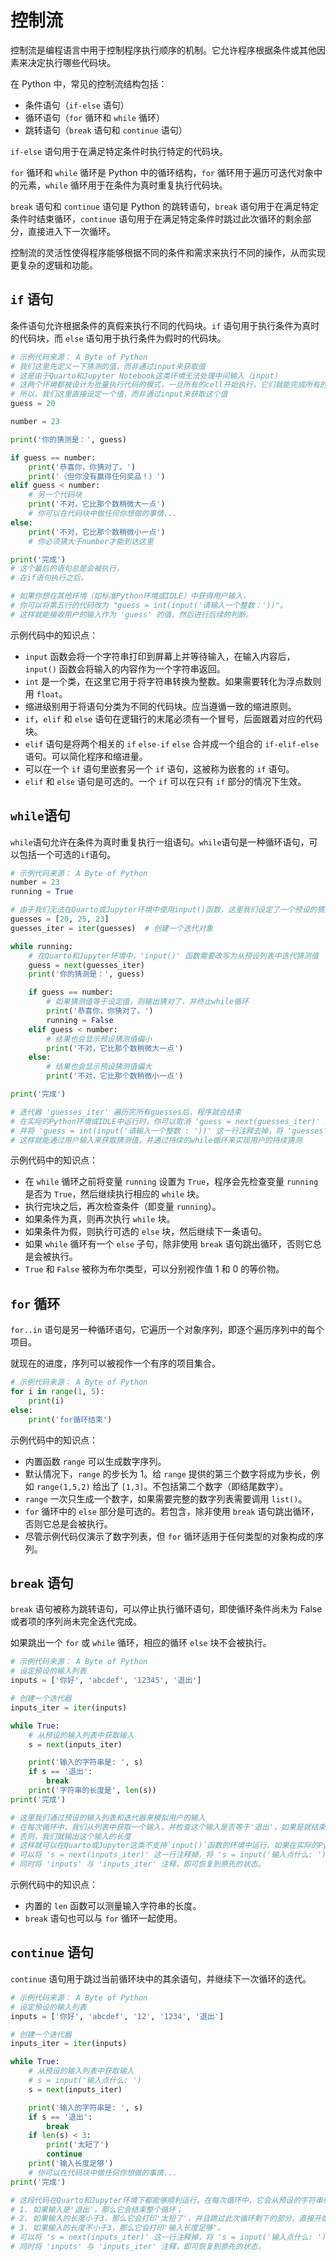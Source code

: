 # 控制流

控制流是编程语言中用于控制程序执行顺序的机制。它允许程序根据条件或其他因素来决定执行哪些代码块。

在 Python 中，常见的控制流结构包括：

- 条件语句（`if-else` 语句）
- 循环语句（`for` 循环和 `while` 循环）
- 跳转语句（`break` 语句和 `continue` 语句）

`if-else` 语句用于在满足特定条件时执行特定的代码块。

`for` 循环和 `while` 循环是 Python 中的循环结构，`for` 循环用于遍历可迭代对象中的元素，`while` 循环用于在条件为真时重复执行代码块。

`break` 语句和 `continue` 语句是 Python 的跳转语句，`break` 语句用于在满足特定条件时结束循环，`continue` 语句用于在满足特定条件时跳过此次循环的剩余部分，直接进入下一次循环。

控制流的灵活性使得程序能够根据不同的条件和需求来执行不同的操作，从而实现更复杂的逻辑和功能。

## `if` 语句

条件语句允许根据条件的真假来执行不同的代码块。`if` 语句用于执行条件为真时的代码块，而 `else` 语句用于执行条件为假时的代码块。

```python
# 示例代码来源： A Byte of Python
# 我们这里先定义一下猜测的值，而非通过input来获取值
# 这是由于Quarto和Jupyter Notebook这类环境无法处理中间输入（input）
# 这两个环境都被设计为批量执行代码的模式，一旦所有的cell开始执行，它们就能完成所有的运行，无需人工干预
# 所以，我们这里直接设定一个值，而非通过input来获取这个值
guess = 20

number = 23

print('你的猜测是：', guess)

if guess == number:
    print('恭喜你，你猜对了。')
    print('（但你没有赢得任何奖品！）')
elif guess < number:
    # 另一个代码块
    print('不对，它比那个数稍微大一点')
    # 你可以在代码块中做任何你想做的事情...
else:
    print('不对，它比那个数稍微小一点')
    # 你必须猜大于number才能到达这里

print('完成')
# 这个最后的语句总是会被执行，
# 在if语句执行之后。

# 如果你想在其他环境（如标准Python环境或IDLE）中获得用户输入，
# 你可以将第五行的代码改为 "guess = int(input('请输入一个整数：'))"。
# 这样就能接收用户的输入作为 'guess' 的值，然后进行后续的判断。
```

示例代码中的知识点：

- `input` 函数会将一个字符串打印到屏幕上并等待输入，在输入内容后，`input()` 函数会将输入的内容作为一个字符串返回。
- `int` 是一个类，在这里它用于将字符串转换为整数。如果需要转化为浮点数则用 `float`。
- 缩进级别用于将语句分类为不同的代码块。应当遵循一致的缩进原则。
- `if`，`elif` 和 `else` 语句在逻辑行的末尾必须有一个冒号，后面跟着对应的代码块。
- `elif` 语句是将两个相关的 `if` `else-if` `else` 合并成一个组合的 `if-elif-else` 语句。可以简化程序和缩进量。
- 可以在一个 `if` 语句里嵌套另一个 `if` 语句，这被称为嵌套的 `if` 语句。
- `elif` 和 `else` 语句是可选的。一个 `if` 可以在只有 `if` 部分的情况下生效。

## `while`语句

`while`语句允许在条件为真时重复执行一组语句。`while`语句是一种循环语句，可以包括一个可选的`if`语句。

```python
# 示例代码来源： A Byte of Python
number = 23
running = True

# 由于我们无法在Quarto或Jupyter环境中使用input()函数，这里我们设定了一个预设的猜测值列表
guesses = [20, 25, 23]
guesses_iter = iter(guesses)  # 创建一个迭代对象

while running:
    # 在Quarto和Jupyter环境中，'input()' 函数需要改写为从预设列表中迭代猜测值
    guess = next(guesses_iter)
    print('你的猜测是：', guess)

    if guess == number:
        # 如果猜测值等于设定值，则输出猜对了，并终止while循环
        print('恭喜你，你猜对了。')
        running = False
    elif guess < number:
        # 结果也会显示预设猜测值偏小
        print('不对，它比那个数稍微大一点')
    else:
        # 结果也会显示预设猜测值偏大
        print('不对，它比那个数稍微小一点')

print('完成')

# 迭代器 'guesses_iter' 遍历完所有guesses后，程序就会结束
# 在实际的Python环境或IDLE中运行时，你可以取消 'guess = next(guesses_iter)' 这一行的注释
# 并将 'guess = int(input('请输入一个整数 : '))' 这一行注释去掉，将 'guesses' 与 'guesses_iter'注释掉
# 这样就能通过用户输入来获取猜测值，并通过持续的while循环来实现用户的持续猜测
```

示例代码中的知识点：

- 在 `while` 循环之前将变量 `running` 设置为 `True`，程序会先检查变量 `running` 是否为 `True`，然后继续执行相应的 `while` 块。
- 执行完块之后，再次检查条件（即变量 `running`）。
- 如果条件为真，则再次执行 `while` 块。
- 如果条件为假，则执行可选的 `else` 块，然后继续下一条语句。
- 如果 `while` 循环有一个 `else` 子句，除非使用 `break` 语句跳出循环，否则它总是会被执行。
- `True` 和 `False` 被称为布尔类型，可以分别视作值 1 和 0 的等价物。

## `for` 循环

`for..in` 语句是另一种循环语句，它遍历一个对象序列，即逐个遍历序列中的每个项目。

就现在的进度，序列可以被视作一个有序的项目集合。

```python
# 示例代码来源： A Byte of Python
for i in range(1, 5):
    print(i)
else:
    print('for循环结束')
```

示例代码中的知识点：

- 内置函数 `range` 可以生成数字序列。
- 默认情况下，`range` 的步长为 1。给 `range` 提供的第三个数字将成为步长，例如 `range(1,5,2)` 给出了 `[1,3]`。不包括第二个数字（即结尾数字）。
- `range` 一次只生成一个数字，如果需要完整的数字列表需要调用 `list()`。
- `for` 循环中的 `else` 部分是可选的。若包含，除非使用 `break` 语句跳出循环，否则它总是会被执行。
- 尽管示例代码仅演示了数字列表，但 `for` 循环适用于任何类型的对象构成的序列。

## `break` 语句

`break` 语句被称为跳转语句，可以停止执行循环语句，即使循环条件尚未为 False 或者项的序列尚未完全迭代完成。

如果跳出一个 `for` 或 `while` 循环，相应的循环 `else` 块不会被执行。

```python
# 示例代码来源： A Byte of Python
# 设定预设的输入列表
inputs = ['你好', 'abcdef', '12345', '退出']

# 创建一个迭代器
inputs_iter = iter(inputs)

while True:
    # 从预设的输入列表中获取输入
    s = next(inputs_iter)

    print('输入的字符串是: ', s)
    if s == '退出':
        break
    print('字符串的长度是', len(s))
print('完成')

# 这里我们通过预设的输入列表和迭代器来模拟用户的输入
# 在每次循环中，我们从列表中获取一个输入，并检查这个输入是否等于'退出'，如果是就结束循环
# 否则，我们就输出这个输入的长度
# 这样就可以在Quarto或Jupyter这类不支持`input()`函数的环境中运行，如果在实际的Python环境或IDLE中运行时，
# 可以将 's = next(inputs_iter)' 这一行注释掉，将 's = input('输入点什么: ')' 这一行的注释去掉，
# 同时将 'inputs' 与 'inputs_iter' 注释，即可恢复到原先的状态。
```

示例代码中的知识点：

- 内置的 `len` 函数可以测量输入字符串的长度。
- `break` 语句也可以与 `for` 循环一起使用。

## `continue` 语句

`continue` 语句用于跳过当前循环块中的其余语句，并继续下一次循环的迭代。

```python
# 示例代码来源： A Byte of Python
# 设定预设的输入列表
inputs = ['你好', 'abcdef', '12', '1234', '退出']

# 创建一个迭代器
inputs_iter = iter(inputs)

while True:
    # 从预设的输入列表中获取输入
    # s = input('输入点什么: ')
    s = next(inputs_iter)

    print('输入的字符串是: ', s)
    if s == '退出':
        break
    if len(s) < 3:
        print('太短了')
        continue
    print('输入长度足够')
    # 你可以在代码块中做任何你想做的事情...
print('完成')

# 这段代码在Quarto和Jupyter环境下都能够顺利运行。在每次循环中，它会从预设的字符串列表中获取一个输入，然后根据这个输入的长度执行不同的操作：
# 1. 如果输入是'退出'，那么它会结束整个循环；
# 2. 如果输入的长度小于3，那么它会打印'太短了'，并且跳过此次循环剩下的部分，直接开始下一次循环；
# 3. 如果输入的长度不小于3，那么它会打印'输入长度足够'。
# 可以将 's = next(inputs_iter)' 这一行注释掉，将 's = input('输入点什么: ')' 这一行的注释去掉，
# 同时将 'inputs' 与 'inputs_iter' 注释，即可恢复到原先的状态。
```
